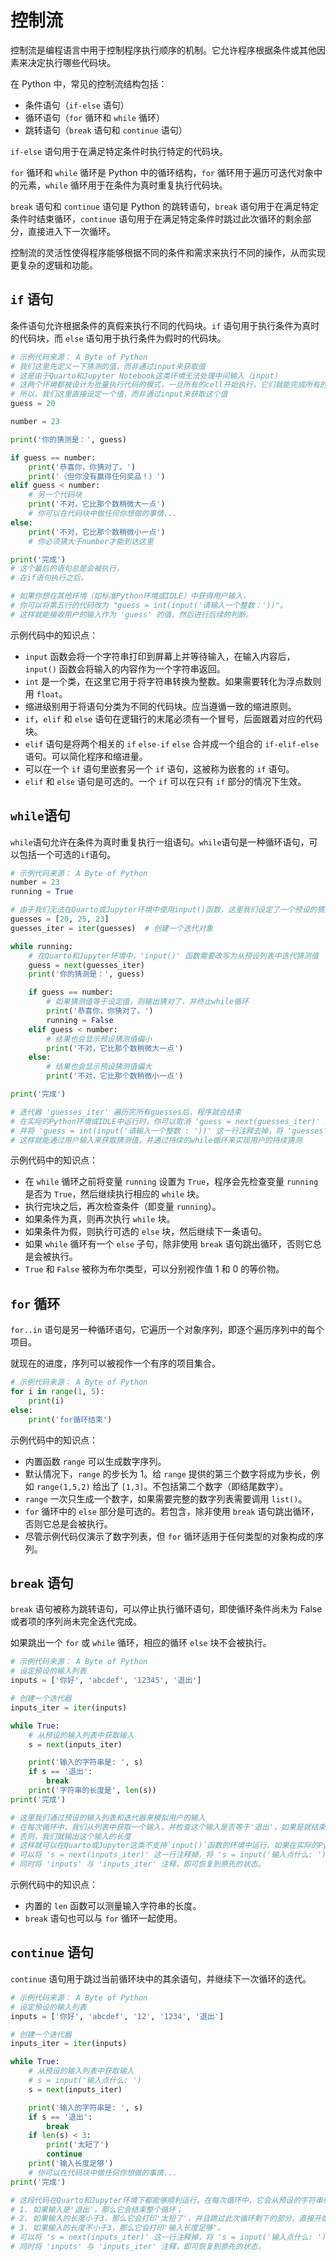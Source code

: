 # 控制流

控制流是编程语言中用于控制程序执行顺序的机制。它允许程序根据条件或其他因素来决定执行哪些代码块。

在 Python 中，常见的控制流结构包括：

- 条件语句（`if-else` 语句）
- 循环语句（`for` 循环和 `while` 循环）
- 跳转语句（`break` 语句和 `continue` 语句）

`if-else` 语句用于在满足特定条件时执行特定的代码块。

`for` 循环和 `while` 循环是 Python 中的循环结构，`for` 循环用于遍历可迭代对象中的元素，`while` 循环用于在条件为真时重复执行代码块。

`break` 语句和 `continue` 语句是 Python 的跳转语句，`break` 语句用于在满足特定条件时结束循环，`continue` 语句用于在满足特定条件时跳过此次循环的剩余部分，直接进入下一次循环。

控制流的灵活性使得程序能够根据不同的条件和需求来执行不同的操作，从而实现更复杂的逻辑和功能。

## `if` 语句

条件语句允许根据条件的真假来执行不同的代码块。`if` 语句用于执行条件为真时的代码块，而 `else` 语句用于执行条件为假时的代码块。

```python
# 示例代码来源： A Byte of Python
# 我们这里先定义一下猜测的值，而非通过input来获取值
# 这是由于Quarto和Jupyter Notebook这类环境无法处理中间输入（input）
# 这两个环境都被设计为批量执行代码的模式，一旦所有的cell开始执行，它们就能完成所有的运行，无需人工干预
# 所以，我们这里直接设定一个值，而非通过input来获取这个值
guess = 20

number = 23

print('你的猜测是：', guess)

if guess == number:
    print('恭喜你，你猜对了。')
    print('（但你没有赢得任何奖品！）')
elif guess < number:
    # 另一个代码块
    print('不对，它比那个数稍微大一点')
    # 你可以在代码块中做任何你想做的事情...
else:
    print('不对，它比那个数稍微小一点')
    # 你必须猜大于number才能到达这里

print('完成')
# 这个最后的语句总是会被执行，
# 在if语句执行之后。

# 如果你想在其他环境（如标准Python环境或IDLE）中获得用户输入，
# 你可以将第五行的代码改为 "guess = int(input('请输入一个整数：'))"。
# 这样就能接收用户的输入作为 'guess' 的值，然后进行后续的判断。
```

示例代码中的知识点：

- `input` 函数会将一个字符串打印到屏幕上并等待输入，在输入内容后，`input()` 函数会将输入的内容作为一个字符串返回。
- `int` 是一个类，在这里它用于将字符串转换为整数。如果需要转化为浮点数则用 `float`。
- 缩进级别用于将语句分类为不同的代码块。应当遵循一致的缩进原则。
- `if`，`elif` 和 `else` 语句在逻辑行的末尾必须有一个冒号，后面跟着对应的代码块。
- `elif` 语句是将两个相关的 `if` `else-if` `else` 合并成一个组合的 `if-elif-else` 语句。可以简化程序和缩进量。
- 可以在一个 `if` 语句里嵌套另一个 `if` 语句，这被称为嵌套的 `if` 语句。
- `elif` 和 `else` 语句是可选的。一个 `if` 可以在只有 `if` 部分的情况下生效。

## `while`语句

`while`语句允许在条件为真时重复执行一组语句。`while`语句是一种循环语句，可以包括一个可选的`if`语句。

```python
# 示例代码来源： A Byte of Python
number = 23
running = True

# 由于我们无法在Quarto或Jupyter环境中使用input()函数，这里我们设定了一个预设的猜测值列表
guesses = [20, 25, 23]
guesses_iter = iter(guesses)  # 创建一个迭代对象

while running:
    # 在Quarto和Jupyter环境中，'input()' 函数需要改写为从预设列表中迭代猜测值
    guess = next(guesses_iter)
    print('你的猜测是：', guess)

    if guess == number:
        # 如果猜测值等于设定值，则输出猜对了，并终止while循环
        print('恭喜你，你猜对了。')
        running = False
    elif guess < number:
        # 结果也会显示预设猜测值偏小
        print('不对，它比那个数稍微大一点')
    else:
        # 结果也会显示预设猜测值偏大
        print('不对，它比那个数稍微小一点')

print('完成')

# 迭代器 'guesses_iter' 遍历完所有guesses后，程序就会结束
# 在实际的Python环境或IDLE中运行时，你可以取消 'guess = next(guesses_iter)' 这一行的注释
# 并将 'guess = int(input('请输入一个整数 : '))' 这一行注释去掉，将 'guesses' 与 'guesses_iter'注释掉
# 这样就能通过用户输入来获取猜测值，并通过持续的while循环来实现用户的持续猜测
```

示例代码中的知识点：

- 在 `while` 循环之前将变量 `running` 设置为 `True`，程序会先检查变量 `running` 是否为 `True`，然后继续执行相应的 `while` 块。
- 执行完块之后，再次检查条件（即变量 `running`）。
- 如果条件为真，则再次执行 `while` 块。
- 如果条件为假，则执行可选的 `else` 块，然后继续下一条语句。
- 如果 `while` 循环有一个 `else` 子句，除非使用 `break` 语句跳出循环，否则它总是会被执行。
- `True` 和 `False` 被称为布尔类型，可以分别视作值 1 和 0 的等价物。

## `for` 循环

`for..in` 语句是另一种循环语句，它遍历一个对象序列，即逐个遍历序列中的每个项目。

就现在的进度，序列可以被视作一个有序的项目集合。

```python
# 示例代码来源： A Byte of Python
for i in range(1, 5):
    print(i)
else:
    print('for循环结束')
```

示例代码中的知识点：

- 内置函数 `range` 可以生成数字序列。
- 默认情况下，`range` 的步长为 1。给 `range` 提供的第三个数字将成为步长，例如 `range(1,5,2)` 给出了 `[1,3]`。不包括第二个数字（即结尾数字）。
- `range` 一次只生成一个数字，如果需要完整的数字列表需要调用 `list()`。
- `for` 循环中的 `else` 部分是可选的。若包含，除非使用 `break` 语句跳出循环，否则它总是会被执行。
- 尽管示例代码仅演示了数字列表，但 `for` 循环适用于任何类型的对象构成的序列。

## `break` 语句

`break` 语句被称为跳转语句，可以停止执行循环语句，即使循环条件尚未为 False 或者项的序列尚未完全迭代完成。

如果跳出一个 `for` 或 `while` 循环，相应的循环 `else` 块不会被执行。

```python
# 示例代码来源： A Byte of Python
# 设定预设的输入列表
inputs = ['你好', 'abcdef', '12345', '退出']

# 创建一个迭代器
inputs_iter = iter(inputs)

while True:
    # 从预设的输入列表中获取输入
    s = next(inputs_iter)

    print('输入的字符串是: ', s)
    if s == '退出':
        break
    print('字符串的长度是', len(s))
print('完成')

# 这里我们通过预设的输入列表和迭代器来模拟用户的输入
# 在每次循环中，我们从列表中获取一个输入，并检查这个输入是否等于'退出'，如果是就结束循环
# 否则，我们就输出这个输入的长度
# 这样就可以在Quarto或Jupyter这类不支持`input()`函数的环境中运行，如果在实际的Python环境或IDLE中运行时，
# 可以将 's = next(inputs_iter)' 这一行注释掉，将 's = input('输入点什么: ')' 这一行的注释去掉，
# 同时将 'inputs' 与 'inputs_iter' 注释，即可恢复到原先的状态。
```

示例代码中的知识点：

- 内置的 `len` 函数可以测量输入字符串的长度。
- `break` 语句也可以与 `for` 循环一起使用。

## `continue` 语句

`continue` 语句用于跳过当前循环块中的其余语句，并继续下一次循环的迭代。

```python
# 示例代码来源： A Byte of Python
# 设定预设的输入列表
inputs = ['你好', 'abcdef', '12', '1234', '退出']

# 创建一个迭代器
inputs_iter = iter(inputs)

while True:
    # 从预设的输入列表中获取输入
    # s = input('输入点什么: ')
    s = next(inputs_iter)

    print('输入的字符串是: ', s)
    if s == '退出':
        break
    if len(s) < 3:
        print('太短了')
        continue
    print('输入长度足够')
    # 你可以在代码块中做任何你想做的事情...
print('完成')

# 这段代码在Quarto和Jupyter环境下都能够顺利运行。在每次循环中，它会从预设的字符串列表中获取一个输入，然后根据这个输入的长度执行不同的操作：
# 1. 如果输入是'退出'，那么它会结束整个循环；
# 2. 如果输入的长度小于3，那么它会打印'太短了'，并且跳过此次循环剩下的部分，直接开始下一次循环；
# 3. 如果输入的长度不小于3，那么它会打印'输入长度足够'。
# 可以将 's = next(inputs_iter)' 这一行注释掉，将 's = input('输入点什么: ')' 这一行的注释去掉，
# 同时将 'inputs' 与 'inputs_iter' 注释，即可恢复到原先的状态。
```
